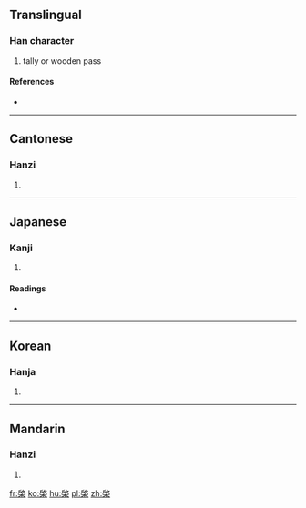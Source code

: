 ==Translingual==

===Han character===
{{Han char|rn=75|rad=木|as=08|sn=12|four=78904|canj=HKD,IKD}}

# tally or wooden pass

====References====
* {{Han ref|kx=0534.020|dkj=14965|dj=0922.010|hdz=21239.070|uh=68E8|ud=26856|bh=D9C9|bd=55753}}

----

==Cantonese==

===Hanzi===
{{yue-hanzi|jyut=|y=kai2}}

# {{defn|lang=yue|sort=木08}}

----

==Japanese==

===Kanji===
{{ja-kanji|grade=|rs=木08}}

# {{defn|lang=ja|sort=木08}}

====Readings====
* {{ja-readings|on=[[けい]] (kei), [[けん]] (ken)|kun=[[てがた]] (tegata)}}

----

==Korean==

===Hanja===
{{ko-hanja|hangeul=계|eumhun=|rv=gye|mr=kye|y=kyey}}

# {{defn|lang=ko|sort=木08}}

----

==Mandarin==

===Hanzi===
{{cmn-hanzi|pin=[[qǐ]] ([[qi3]])|wg=ch'i<sup>3</sup>}}

# {{defn|lang=cmn|sort=木08}}

[[fr:棨]]
[[ko:棨]]
[[hu:棨]]
[[pl:棨]]
[[zh:棨]]